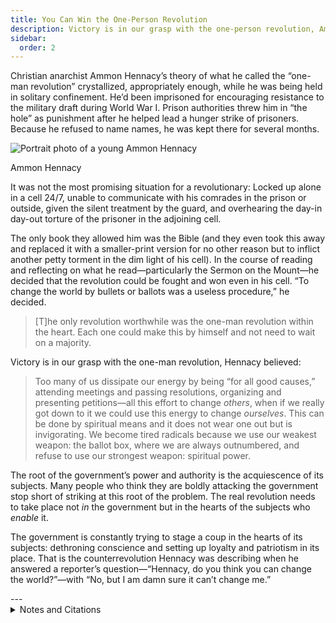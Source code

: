 ```yaml
---
title: You Can Win the One-Person Revolution
description: Victory is in our grasp with the one-person revolution, Ammon Hennacy believed.
sidebar:
  order: 2
---
```


Christian anarchist Ammon Hennacy’s theory of what he called the “one-man revolution” crystallized, appropriately enough, while he was being held in solitary confinement.
He’d been imprisoned for encouraging resistance to the military draft during World War I.
Prison authorities threw him in “the hole” as punishment after he helped lead a hunger strike of prisoners.
Because he refused to name names, he was kept there for several months.

![Portrait photo of a young Ammon Hennacy](../../../assets/ammon-hennacy.gif)
<figcaption>Ammon Hennacy</figcaption>

It was not the most promising situation for a revolutionary:
Locked up alone in a cell 24/7, unable to communicate with his comrades in the prison or outside, given the silent treatment by the guard, and overhearing the day-in day-out torture of the prisoner in the adjoining cell.

The only book they allowed him was the Bible (and they even took this away and replaced it with a smaller-print version for no other reason but to inflict another petty torment in the dim light of his cell).
In the course of reading and reflecting on what he read—particularly the Sermon on the Mount—he decided that the revolution could be fought and won even in his cell.
“To change the world by bullets or ballots was a useless procedure,” he decided.

> [T]he only revolution worthwhile was the one-man revolution within the heart.
> Each one could make this by himself and not need to wait on a majority.

Victory is in our grasp with the one-man revolution, Hennacy believed:

> Too many of us dissipate our energy by being “for all good causes,” attending meetings and passing resolutions, organizing and presenting petitions—all this effort to change *others*, when if we really got down to it we could use this energy to change *ourselves*.
> This can be done by spiritual means and it does not wear one out but is invigorating.
> We become tired radicals because we use our weakest weapon: the ballot box, where we are always outnumbered, and refuse to use our strongest weapon: spiritual power.

The root of the government’s power and authority is the acquiescence of its subjects.
Many people who think they are boldly attacking the government stop short of striking at this root of the problem.
The real revolution needs to take place not *in* the government but in the hearts of the subjects who *enable* it.

The government is constantly trying to stage a coup in the hearts of its subjects: dethroning conscience and setting up loyalty and patriotism in its place.
That is the counterrevolution Hennacy was describing when he answered a reporter’s question—“Hennacy, do you think you can change the world?”—with “No, but I am damn sure it can’t change me.”

<YouTube id="SM3N2iDIOF0" title="A Peace of the Anarchy: Ammon Hennacy and Other Angelic Troublemakers" />

<Aside type="tip" title="Wikipedia">
  <WikipediaBadge title="Christian anarchism" />
  <WikipediaBadge title="Ammon Hennacy" />
  <WikipediaBadge title="Solitary confinement" />
  <WikipediaBadge title="Sermon on the Mount" />
</Aside>
---

<details>
<summary>Notes and Citations</summary>

* Hennacy, Ammon “Love your enemy?” <i>The Book of Ammon</i> (1970) [p. 30](https://archive.org/details/bookofammon0000ammo/page/30/mode/1up)
* Hennacy, Ammon “For all good causes” <i>The Book of Ammon</i> (1970) [p. 230](https://archive.org/details/bookofammon0000ammo/page/230/mode/1up)
* Hennacy, Ammon “Tax picketing” <i>The Book of Ammon</i> (1970) [p. 122](https://archive.org/details/bookofammon0000ammo/page/122/mode/1up)

</details>
